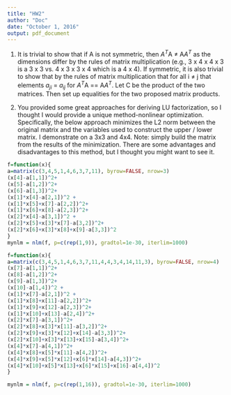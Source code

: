 ---
title: "HW2"
author: "Doc"
date: "October 1, 2016"
output: pdf_document
---

1.  It is trivial to show that if A is not symmetric, then $A^{T}$A $\neq$ A$A^{T}$ as the dimensions differ by the rules of matrix multiplication (e.g., 3 x 4 x 4 x 3 is a 3 x 3 vs.  4 x 3 x 3 x 4 which is a 4 x 4).
If symmetric, it is also trivial to show that by the rules of matrix multiplication that for all i $\neq$ j that elements $a_{ji}$ = $a_{ij}$ for $A^{T}$A == A$A^{T}$. Let C be the product of the two matrices.  Then set up equalities for the two proposed matrix products. 

2.  You provided some great approaches for deriving LU factorization, so I thought I would provide a unique method-nonlinear optimization.  Specifically, the below approach minimizes the L2 norm between the original matrix and the variables used to construct the upper / lower matrix.  I demonstrate on a 3x3 and 4x4.  Note: simply build the matrix from the results of the minimization.  There are some advantages and disadvantages to this method, but I thought you might want to see it.


```{r}
f=function(x){
a=matrix(c(3,4,5,1,4,6,3,7,11), byrow=FALSE, nrow=3)
(x[4]-a[1,1])^2+   
(x[5]-a[1,2])^2+    
(x[6]-a[1,3])^2+    
(x[1]*x[4]-a[2,1])^2 +   
(x[1]*x[5]+x[7]-a[2,2])^2+  
(x[1]*x[6]+x[8]-a[2,3])^2+  
(x[2]*x[4]-a[3,1])^2 +   
(x[2]*x[5]+x[3]*x[7]-a[3,2])^2+ 
(x[2]*x[6]+x[3]*x[8]+x[9]-a[3,3])^2 
}
mynlm = nlm(f, p=c(rep(1,9)), gradtol=1e-30, iterlim=1000)

f=function(x){
a=matrix(c(3,4,5,1,4,6,3,7,11,4,4,3,4,14,11,3), byrow=FALSE, nrow=4)
(x[7]-a[1,1])^2+   
(x[8]-a[1,2])^2+    
(x[9]-a[1,3])^2+ 
(x[10]-a[1,4])^2 +    
(x[1]*x[7]-a[2,1])^2 +  
(x[1]*x[8]+x[11]-a[2,2])^2+
(x[1]*x[9]+x[12]-a[2,3])^2+
(x[1]*x[10]+x[13]-a[2,4])^2+
(x[2]*x[7]-a[3,1])^2+
(x[2]*x[8]+x[3]*x[11]-a[3,2])^2+
(x[2]*x[9]+x[3]*x[12]+x[14]-a[3,3])^2+
(x[2]*x[10]+x[3]*x[13]+x[15]-a[3,4])^2+
(x[4]*x[7]-a[4,1])^2+
(x[4]*x[8]+x[5]*x[11]-a[4,2])^2+
(x[4]*x[9]+x[5]*x[12]+x[6]*x[14]-a[4,3])^2+
(x[4]*x[10]+x[5]*x[13]+x[6]*x[15]+x[16]-a[4,4])^2
}

mynlm = nlm(f, p=c(rep(1,16)), gradtol=1e-30, iterlim=1000)

```

